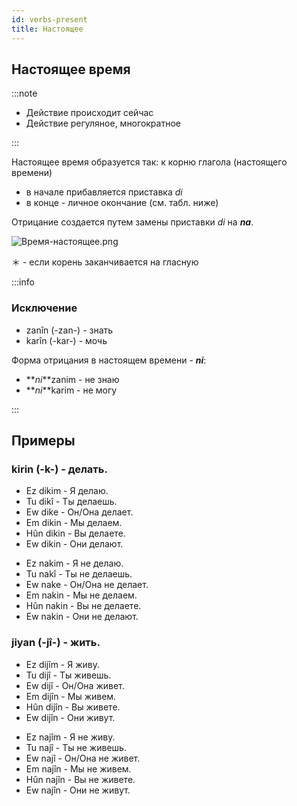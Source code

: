 ```yaml
---
id: verbs-present
title: Настоящее
---
```


## Настоящее время

:::note

- Действие происходит сейчас
- Действие регуляное, многократное

:::

Настоящее время образуется так: к корню глагола (настоящего времени)

- в начале прибавляется приставка _di_
- в конце - личное окончание (см. табл. ниже)

Отрицание создается путем замены приставки _di_ на **_na_**.

![Время-настоящее.png](/img/chapter-1/present-tense.png)

＊ - если корень заканчивается на гласную

:::info

### Исключение

- zanîn (-zan-) - знать
- karîn (-kar-) - мочь

Форма отрицания в настоящем времени - **_ni_**:

- **_ni_**zanim - не знаю
- **_ni_**karim - не могу

:::

## Примеры

### kirin (-k-) - делать.

<div style={{ display: 'flex' }}>
  <div>
    <ul>
      <li>Ez dikim - Я делаю.</li>
      <li>Tu dikî - Ты делаешь.</li>
      <li>Ew dike - Он/Она делает.</li>
      <li>Em dikin - Мы делаем.</li>
      <li>Hûn dikin - Вы делаете.</li>
      <li>Ew dikin - Они делают.</li>
    </ul>
  </div>
  <div>
    <ul>
      <li>Ez nakim - Я не делаю.</li>
      <li>Tu nakî - Ты не делаешь.</li>
      <li>Ew nake - Он/Она не делает.</li>
      <li>Em nakin - Мы не делаем.</li>
      <li>Hûn nakin - Вы не делаете.</li>
      <li>Ew nakin - Они не делают.</li>
    </ul>
  </div>
</div>

### jiyan (-jî-) - жить.

<div style={{ display: 'flex' }}>
    <div>
        <ul>
            <li>Ez dijîm - Я живу.</li>
            <li>Tu dijî - Ты живешь.</li>
            <li>Ew dijî - Он/Она живет.</li>
            <li>Em dijîn - Мы живем.</li>
            <li>Hûn dijîn - Вы живете.</li>
            <li>Ew dijîn - Они живут.</li>
        </ul>
    </div>
    <div>
        <ul>
            <li>Ez najîm - Я не живу.</li>
            <li>Tu najî - Ты не живешь.</li>
            <li>Ew najî - Он/Она не живет.</li>
            <li>Em najîn - Мы не живем.</li>
            <li>Hûn najîn - Вы не живете.</li>
            <li>Ew najîn - Они не живут.</li>
        </ul>
    </div>
</div>
